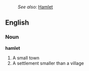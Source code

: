 :''See also:'' [[Hamlet]]
==English==

=== Noun ===

'''hamlet'''

# A small town
# A settlement smaller than a village